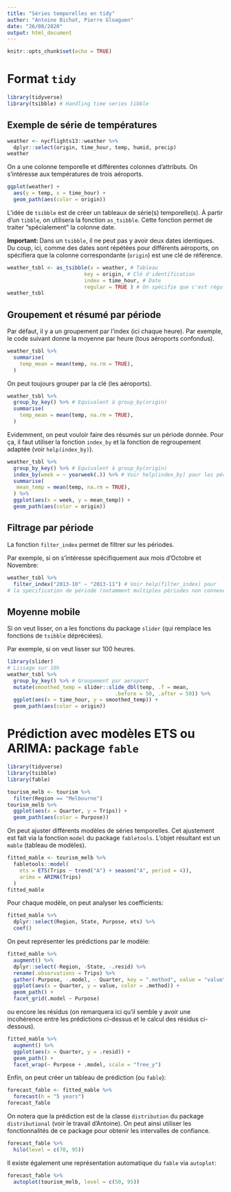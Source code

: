```yaml
---
title: "Séries temporelles en tidy"
author: "Antoine Bichat, Pierre Gloaguen"
date: "26/08/2020"
output: html_document
---
```


```r
knitr::opts_chunk$set(echo = TRUE)
```

# Format `tidy`

```r
library(tidyverse)
library(tsibble) # Handling time series tibble
```

## Exemple de série de températures

```r
weather <- nycflights13::weather %>% 
  dplyr::select(origin, time_hour, temp, humid, precip)
weather
```

On a une colonne temporelle et différentes colonnes d'attributs. 
On s'intéresse aux températures de trois aéroports.

```r
ggplot(weather) +
  aes(y = temp, x = time_hour) +
  geom_path(aes(color = origin))
```

L'idée de `tsibble` est de créer un tableaux de série(s) temporelle(s). 
À partir d'un `tibble`, on utilisera la fonction `as_tsibble`.
Cette fonction permet de traiter "spécialement" la colonne date.

**Important: ** Dans un `tsibble`, il ne peut pas y avoir deux dates identiques. Du coup, ici, comme des dates sont répétées pour différents aéroports, on spécifiera que la colonne correspondante (`origin`) est une clé de référence.

```r
weather_tsbl <- as_tsibble(x = weather, # Tableau 
                         key = origin, # Clé d'identification 
                         index = time_hour, # Date 
                         regular = TRUE ) # On spécifie que c'est régulier
weather_tsbl
```

## Groupement et résumé par période

Par défaut, il y a un groupement par l'index (ici chaque heure).
Par exemple, le code suivant donne la moyenne par heure (tous aéroports confondus).

```r
weather_tsbl %>%
  summarise(
    temp_mean = mean(temp, na.rm = TRUE),
  )
```

On peut toujours grouper par la clé (les aéroports).

```r
weather_tsbl %>%
  group_by_key() %>% # Equivalent à group_by(origin) 
  summarise(
    temp_mean = mean(temp, na.rm = TRUE),
  )
```

Evidemment, on peut vouloir faire des résumés sur un période donnée. Pour ça, il faut utiliser  la fonction `index_by` et la fonction de regroupement adaptée (voir `help(index_by)`).

```r
weather_tsbl %>%
  group_by_key() %>% # Equivalent à group_by(origin) 
  index_by(week = ~ yearweek(.)) %>% # Voir help(index_by) pour les périodes possibles
  summarise(
   mean_temp = mean(temp, na.rm = TRUE),
  ) %>% 
  ggplot(aes(x = week, y = mean_temp)) +
  geom_path(aes(color = origin))
```

## Filtrage par période

La fonction `filter_index` permet de filtrer sur les périodes.

Par exemple, si on s'intéresse spécifiquement aux mois d'Octobre et Novembre:

```r
weather_tsbl %>% 
  filter_index("2013-10" ~ "2013-11") # Voir help(filter_index) pour 
# la spécification de période (notamment multiples périodes non connexes)
```

## Moyenne mobile

Si on veut lisser, on a les fonctions du package `slider` (qui remplace les fonctions de `tsibble` dépréciées).

Par exemple, si on veut lisser sur 100 heures.

```r
library(slider) 
# Lissage sur 10h
weather_tsbl %>% 
  group_by_key() %>% # Groupement par aeroport
  mutate(smoothed_temp = slider::slide_dbl(temp, .f = mean,
                                   .before = 50, .after = 50)) %>% 
  ggplot(aes(x = time_hour, y = smoothed_temp)) +
  geom_path(aes(color = origin))
```

# Prédiction avec modèles ETS ou ARIMA: package `fable`

```r
library(tidyverse)
library(tsibble)
library(fable)
```

```r
tourism_melb <- tourism %>% 
  filter(Region == "Melbourne")
tourism_melb %>% 
  ggplot(aes(x = Quarter, y = Trips)) +
  geom_path(aes(color = Purpose)) 
```

On peut ajuster différents modèles de séries temporelles. 
Cet ajustement est fait via la fonction `model` du package `fabletools`.
L'objet résultant est un `mable` (tableau de modèles).

```r
fitted_mable <- tourism_melb %>%
  fabletools::model(
    ets = ETS(Trips ~ trend("A") + season("A", period = 4)),
    arima = ARIMA(Trips)
  )
fitted_mable
```

Pour chaque modèle, on peut analyser les coefficients:

```r
fitted_mable %>%
  dplyr::select(Region, State, Purpose, ets) %>%
  coef()
```

On peut représenter les prédictions par le modèle:

```r
fitted_mable %>%
  augment() %>% 
  dplyr::select(-Region, -State, -.resid) %>%
  rename(.observations = Trips) %>% 
  gather(-Purpose, -.model, - Quarter, key = ".method", value = "value") %>% 
  ggplot(aes(x = Quarter, y = value, color = .method)) +
  geom_path() +
  facet_grid(.model ~ Purpose)
```

ou encore les résidus (on remarquera ici qu'il semble y avoir une incohérence entre les prédictions ci-dessus et le calcul des résidus ci-dessous).

```r
fitted_mable %>%
  augment() %>% 
  ggplot(aes(x = Quarter, y = .resid)) +
  geom_path() +
  facet_wrap(~ Purpose + .model, scale = "free_y")
```

Enfin, on peut créer un tableau de prédiction (ou `fable`):

```r
forecast_fable <- fitted_mable %>%
  forecast(h = "5 years")
forecast_fable
```

On notera que la prédiction est de la classe `distribution` du package `distributional` (voir le travail d'Antoine). On peut ainsi utiliser les fonctionnalités de ce package pour obtenir les intervalles de confiance.

```r
forecast_fable %>%
  hilo(level = c(70, 95))
```

Il existe également une représentation automatique du `fable` via `autoplot`:

```r
forecast_fable %>%
  autoplot(tourism_melb, level = c(50, 95))
```


